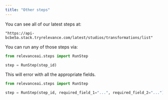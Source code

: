 ```yaml
---
title: "Other steps"
---
```


You can see all of our latest steps at:
```
"https://api-bcbe5a.stack.tryrelevance.com/latest/studios/transformations/list"
```

You can run any of those steps via:
```python Python
from relevanceai.steps import RunStep

step = RunStep(step_id)
```
This will error with all the appropriate fields.
```python Python
from relevanceai.steps import RunStep

step = RunStep(step_id, required_field_1="...", required_field_2="...")
```